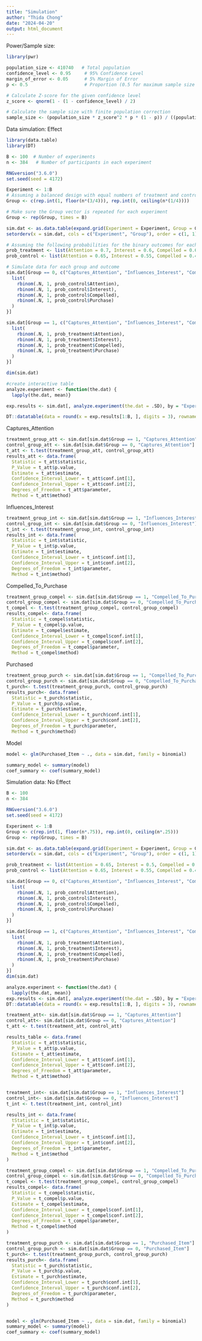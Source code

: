 ```yaml
---
title: "Simulation"
author: "Thida Chong"
date: "2024-04-20"
output: html_document
---
```

Power/Sample size:
```r
library(pwr)

population_size <- 410740   # Total population
confidence_level <- 0.95     # 95% Confidence Level
margin_of_error <- 0.05      # 5% Margin of Error
p <- 0.5                     # Proportion (0.5 for maximum sample size calculation)

# Calculate Z-score for the given confidence level
z_score <- qnorm(1 - (1 - confidence_level) / 2)

# Calculate the sample size with finite population correction
sample_size <- (population_size * z_score^2 * p * (1 - p)) / ((population_size - 1) * margin_of_error^2 + z_score^2 * p * (1 - p))
```

Data simulation: Effect
```r
library(data.table)
library(DT)

B <- 100  # Number of experiments
n <- 384   # Number of participants in each experiment

RNGversion("3.6.0")
set.seed(seed = 4172)

Experiment <- 1:B
# Assuming a balanced design with equal numbers of treatment and control
Group <- c(rep.int(1, floor(n*(3/4))), rep.int(0, ceiling(n*(1/4))))

# Make sure the Group vector is repeated for each experiment
Group <- rep(Group, times = B)

sim.dat <- as.data.table(expand.grid(Experiment = Experiment, Group = Group))
setorderv(x = sim.dat, cols = c("Experiment", "Group"), order = c(1, 1))

# Assuming the following probabilities for the binary outcomes for each group
prob_treatment <- list(Attention = 0.7, Interest = 0.6, Compelled = 0.6, Purchase = 0.5)
prob_control <- list(Attention = 0.65, Interest = 0.55, Compelled = 0.45, Purchase = 0.4)

# Simulate data for each group and outcome
sim.dat[Group == 0, c("Captures_Attention", "Influences_Interest", "Compelled_To_Purchase", "Purchased_Item") := {
  list(
    rbinom(.N, 1, prob_control$Attention),
    rbinom(.N, 1, prob_control$Interest),
    rbinom(.N, 1, prob_control$Compelled),
    rbinom(.N, 1, prob_control$Purchase)
  )
}]

sim.dat[Group == 1, c("Captures_Attention", "Influences_Interest", "Compelled_To_Purchase", "Purchased_Item") := {
  list(
    rbinom(.N, 1, prob_treatment$Attention),
    rbinom(.N, 1, prob_treatment$Interest),
    rbinom(.N, 1, prob_treatment$Compelled),
    rbinom(.N, 1, prob_treatment$Purchase)
  )
}]

dim(sim.dat)

```

```r
#create interactive table
analyze.experiment <- function(the.dat) {
  lapply(the.dat, mean)}

exp.results <- sim.dat[, analyze.experiment(the.dat = .SD), by = "Experiment"]

DT::datatable(data = round(x = exp.results[1:B, ], digits = 3), rownames = FALSE)
```
Captures_Attention
```r
treatment_group_att <- sim.dat[sim.dat$Group == 1, "Captures_Attention"]
control_group_att <- sim.dat[sim.dat$Group == 0, "Captures_Attention"]
t_att <- t.test(treatment_group_att, control_group_att)
results_att <- data.frame(
  Statistic = t_att$statistic,
  P_Value = t_att$p.value,
  Estimate = t_att$estimate,
  Confidence_Interval_Lower = t_att$conf.int[1],
  Confidence_Interval_Upper = t_att$conf.int[2],
  Degrees_of_Freedom = t_att$parameter,
  Method = t_att$method)
```
Influences_Interest
```r
treatment_group_int <- sim.dat[sim.dat$Group == 1, "Influences_Interest"]
control_group_int <- sim.dat[sim.dat$Group == 0, "Influences_Interest"]
t_int <- t.test(treatment_group_int, control_group_int)
results_int <- data.frame(
  Statistic = t_int$statistic,
  P_Value = t_int$p.value,
  Estimate = t_int$estimate,
  Confidence_Interval_Lower = t_int$conf.int[1],
  Confidence_Interval_Upper = t_int$conf.int[2],
  Degrees_of_Freedom = t_int$parameter,
  Method = t_int$method)
```
Compelled_To_Purchase
```r
treatment_group_compel <- sim.dat[sim.dat$Group == 1, "Compelled_To_Purchase"]
control_group_compel <- sim.dat[sim.dat$Group == 0, "Compelled_To_Purchase"]
t_compel <- t.test(treatment_group_compel, control_group_compel)
results_compel<- data.frame(
  Statistic = t_compel$statistic,
  P_Value = t_compel$p.value,
  Estimate = t_compel$estimate,
  Confidence_Interval_Lower = t_compel$conf.int[1],
  Confidence_Interval_Upper = t_compel$conf.int[2],
  Degrees_of_Freedom = t_compel$parameter,
  Method = t_compel$method)
```
Purchased
```r
treatment_group_purch <- sim.dat[sim.dat$Group == 1, "Compelled_To_Purchase"]
control_group_purch <- sim.dat[sim.dat$Group == 0, "Compelled_To_Purchase"]
t_purch<- t.test(treatment_group_purch, control_group_purch)
results_purch<- data.frame(
  Statistic = t_purch$statistic,
  P_Value = t_purch$p.value,
  Estimate = t_purch$estimate,
  Confidence_Interval_Lower = t_purch$conf.int[1],
  Confidence_Interval_Upper = t_purch$conf.int[2],
  Degrees_of_Freedom = t_purch$parameter,
  Method = t_purch$method)

```
Model
```r
model <- glm(Purchased_Item ~ ., data = sim.dat, family = binomial)
```
```r
summary_model <- summary(model)
coef_summary <- coef(summary_model)
```

Simulation data: No Effect
```r
B <- 100
n <- 384

RNGversion("3.6.0")
set.seed(seed = 4172)

Experiment <- 1:B
Group <- c(rep.int(1, floor(n*.75)), rep.int(0, ceiling(n*.25)))
Group <- rep(Group, times = B)

sim.dat <- as.data.table(expand.grid(Experiment = Experiment, Group = Group))
setorderv(x = sim.dat, cols = c("Experiment", "Group"), order = c(1, 1))

prob_treatment <- list(Attention = 0.65, Interest = 0.5, Compelled = 0.4, Purchase = 0.4)
prob_control <- list(Attention = 0.65, Interest = 0.55, Compelled = 0.45, Purchase = 0.4)

sim.dat[Group == 0, c("Captures_Attention", "Influences_Interest", "Compelled_To_Purchase", "Purchased_Item") := {
  list(
    rbinom(.N, 1, prob_control$Attention),
    rbinom(.N, 1, prob_control$Interest),
    rbinom(.N, 1, prob_control$Compelled),
    rbinom(.N, 1, prob_control$Purchase)
  )
}]

sim.dat[Group == 1, c("Captures_Attention", "Influences_Interest", "Compelled_To_Purchase", "Purchased_Item") := {
  list(
    rbinom(.N, 1, prob_treatment$Attention),
    rbinom(.N, 1, prob_treatment$Interest),
    rbinom(.N, 1, prob_treatment$Compelled),
    rbinom(.N, 1, prob_treatment$Purchase)
  )
}]
dim(sim.dat)

analyze.experiment <- function(the.dat) {
  lapply(the.dat, mean)}
exp.results <- sim.dat[, analyze.experiment(the.dat = .SD), by = "Experiment"]
DT::datatable(data = round(x = exp.results[1:B, ], digits = 3), rownames = FALSE)

treatment_att<- sim.dat[sim.dat$Group == 1, "Captures_Attention"]
control_att<- sim.dat[sim.dat$Group == 0, "Captures_Attention"]
t_att <- t.test(treatment_att, control_att)

results_table <- data.frame(
  Statistic = t_att$statistic,
  P_Value = t_att$p.value,
  Estimate = t_att$estimate,
  Confidence_Interval_Lower = t_att$conf.int[1],
  Confidence_Interval_Upper = t_att$conf.int[2],
  Degrees_of_Freedom = t_att$parameter,
  Method = t_att$method)


treatment_int<- sim.dat[sim.dat$Group == 1, "Influences_Interest"]
control_int<- sim.dat[sim.dat$Group == 0, "Influences_Interest"]
t_int <- t.test(treatment_int, control_int)

results_int <- data.frame(
  tStatistic = t_int$statistic,
  P_Value = t_int$p.value,
  Estimate = t_int$estimate,
  Confidence_Interval_Lower = t_int$conf.int[1],
  Confidence_Interval_Upper = t_int$conf.int[2],
  Degrees_of_Freedom = t_int$parameter,
  Method = t_int$method
)

treatment_group_compel <- sim.dat[sim.dat$Group == 1, "Compelled_To_Purchase"]
control_group_compel <- sim.dat[sim.dat$Group == 0, "Compelled_To_Purchase"]
t_compel <- t.test(treatment_group_compel, control_group_compel)
results_compel<- data.frame(
  Statistic = t_compel$statistic,
  P_Value = t_compel$p.value,
  Estimate = t_compel$estimate,
  Confidence_Interval_Lower = t_compel$conf.int[1],
  Confidence_Interval_Upper = t_compel$conf.int[2],
  Degrees_of_Freedom = t_compel$parameter,
  Method = t_compel$method
)

treatment_group_purch <- sim.dat[sim.dat$Group == 1, "Purchased_Item"]
control_group_purch <- sim.dat[sim.dat$Group == 0, "Purchased_Item"]
t_purch<- t.test(treatment_group_purch, control_group_purch)
results_purch<- data.frame(
  Statistic = t_purch$statistic,
  P_Value = t_purch$p.value,
  Estimate = t_purch$estimate,
  Confidence_Interval_Lower = t_purch$conf.int[1],
  Confidence_Interval_Upper = t_purch$conf.int[2],
  Degrees_of_Freedom = t_purch$parameter,
  Method = t_purch$method
)


model <- glm(Purchased_Item ~ ., data = sim.dat, family = binomial)
summary_model <- summary(model)
coef_summary <- coef(summary_model)
```


